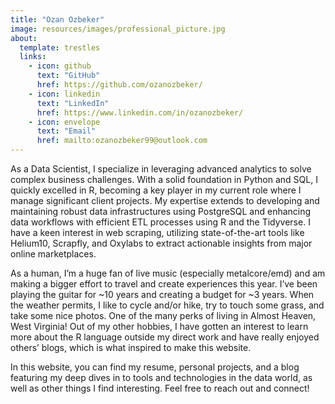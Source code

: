 ```yaml
---
title: "Ozan Ozbeker"
image: resources/images/professional_picture.jpg
about:
  template: trestles
  links: 
    - icon: github
      text: "GitHub"
      href: https://github.com/ozanozbeker/
    - icon: linkedin
      text: "LinkedIn"
      href: https://www.linkedin.com/in/ozanozbeker/
    - icon: envelope
      text: "Email"
      href: mailto:ozanozbeker99@outlook.com
---
```


As a Data Scientist, I specialize in leveraging advanced analytics to solve complex business challenges. With a solid foundation in Python and SQL, I quickly excelled in R, becoming a key player in my current role where I manage significant client projects. My expertise extends to developing and maintaining robust data infrastructures using PostgreSQL and enhancing data workflows with efficient ETL processes using R and the Tidyverse. I have a keen interest in web scraping, utilizing state-of-the-art tools like Helium10, Scrapfly, and Oxylabs to extract actionable insights from major online marketplaces.

As a human, I'm a huge fan of live music (especially metalcore/emd) and am making a bigger effort to travel and create experiences this year. I've been playing the guitar for \~10 years and creating a budget for \~3 years. When the weather permits, I like to cycle and/or hike, try to touch some grass, and take some nice photos. One of the many perks of living in Almost Heaven, West Virginia! Out of my other hobbies, I have gotten an interest to learn more about the R language outside my direct work and have really enjoyed others' blogs, which is what inspired to make this website.

In this website, you can find my resume, personal projects, and a blog featuring my deep dives in to tools and technologies in the data world, as well as other things I find interesting. Feel free to reach out and connect!
